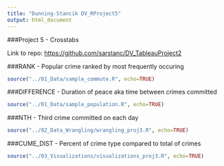 ```yaml
---
title: "Dunning-Stancik DV_RProject5"
output: html_document
---
```



###Project 5 - Crosstabs

Link to repo:
<https://github.com/sarstanc/DV_TableauProject2>

###RANK - Popular crime ranked by most frequently occuring
```r
source("../01_Data/sample_commute.R", echo=TRUE)
```

###DIFFERENCE - Duration of peace aka time between crimes committed
```r
source("../01_Data/sample_population.R", echo=TRUE)
```

###NTH - Third crime committed on each day
```r
source("../02_Data_Wrangling/wrangling_proj3.R", echo=TRUE)
```

###CUME_DIST - Percent of crime type compared to total of crimes
```r
source("../03_Visualizations/visualizations_proj3.R", echo=TRUE)
```
